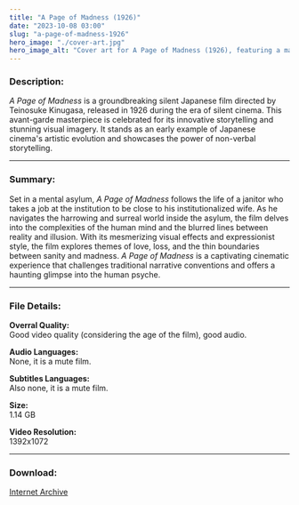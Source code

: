 ```yaml
---
title: "A Page of Madness (1926)"
date: "2023-10-08 03:00"
slug: "a-page-of-madness-1926"
hero_image: "./cover-art.jpg"
hero_image_alt: "Cover art for A Page of Madness (1926), featuring a man and a woman in a dark mental asylum corridor."
---
```


### **Description:**

*A Page of Madness* is a groundbreaking silent Japanese film directed by Teinosuke Kinugasa, released in 1926 during the era of silent cinema. This avant-garde masterpiece is celebrated for its innovative storytelling and stunning visual imagery. It stands as an early example of Japanese cinema's artistic evolution and showcases the power of non-verbal storytelling.

***

### **Summary:**

Set in a mental asylum, *A Page of Madness* follows the life of a janitor who takes a job at the institution to be close to his institutionalized wife. As he navigates the harrowing and surreal world inside the asylum, the film delves into the complexities of the human mind and the blurred lines between reality and illusion. With its mesmerizing visual effects and expressionist style, the film explores themes of love, loss, and the thin boundaries between sanity and madness. *A Page of Madness* is a captivating cinematic experience that challenges traditional narrative conventions and offers a haunting glimpse into the human psyche.

***

### **File Details:**

**Overral Quality:**\
Good video quality (considering the age of the film), good audio.

**Audio Languages:**\
None, it is a mute film.

**Subtitles Languages:**\
Also none, it is a mute film.

**Size:**\
1.14 GB

**Video Resolution:**\
1392x1072

***

### **Download:**

<a href="https://archive.org/details/APOM1926" target="_blank">Internet Archive</a>